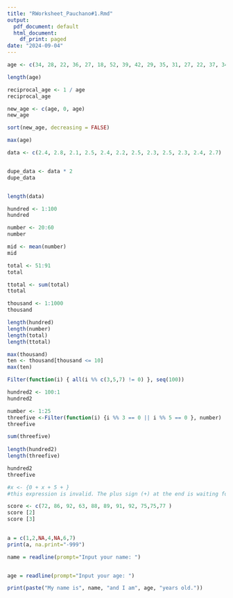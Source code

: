 ```yaml
---
title: "RWorksheet_Pauchano#1.Rmd"
output:
  pdf_document: default
  html_document:
    df_print: paged
date: "2024-09-04"
---
```

```r
age <- c(34, 28, 22, 36, 27, 18, 52, 39, 42, 29, 35, 31, 27, 22, 37, 34, 19, 20, 57, 49, 50, 37, 46, 25, 17, 37, 42, 53, 41, 51, 35, 24, 33, 41)

length(age)

reciprocal_age <- 1 / age
reciprocal_age

new_age <- c(age, 0, age)
new_age

sort(new_age, decreasing = FALSE)

max(age)
```
```r



data <- c(2.4, 2.8, 2.1, 2.5, 2.4, 2.2, 2.5, 2.3, 2.5, 2.3, 2.4, 2.7)


dupe_data <- data * 2
dupe_data


length(data)

hundred <- 1:100
hundred

number <- 20:60
number

mid <- mean(number)
mid

total <- 51:91
total

ttotal <- sum(total)
ttotal

thousand <- 1:1000
thousand

length(hundred)
length(number)
length(total)
length(ttotal)

max(thousand)
ten <- thousand[thousand <= 10]
max(ten)
```
```r

Filter(function(i) { all(i %% c(3,5,7) != 0) }, seq(100))

```
```r

hundred2 <- 100:1
hundred2

```
```r

number <- 1:25
threefive <-Filter(function(i) {i %% 3 == 0 || i %% 5 == 0 }, number)
threefive

sum(threefive)
  
length(hundred2)
length(threefive)

hundred2
threefive

```
```r

#x <- {0 + x + 5 + }
#this expression is invalid. The plus sign (+) at the end is waiting for another operand to complete the expression

```
```r

score <- c(72, 86, 92, 63, 88, 89, 91, 92, 75,75,77 )
score [2]
score [3]
 
```
```r

a = c(1,2,NA,4,NA,6,7)
print(a, na.print="-999")

```

```r

name = readline(prompt="Input your name: ")


age = readline(prompt="Input your age: ")

print(paste("My name is", name, "and I am", age, "years old."))

```
